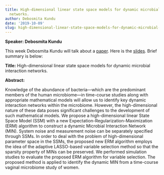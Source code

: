 ```yaml
---
title: High-dimensional linear state space models for dynamic microbial interaction
  networks.
author: Debosmita Kundu
date: '2019-10-09'
slug: high-dimensional-linear-state-space-models-for-dynamic-microbial-interaction-networks
---
```


**Speaker: Debosmita Kundu**

This week Debosmita Kundu will talk about a [paper](https://www.ncbi.nlm.nih.gov/pmc/articles/PMC5687744/). Here is the [slides](/slides/slides_kundu.pdf). Brief summary is below:

**Title:**
High-dimensional linear state space models for dynamic microbial interaction networks.

**Abstract:**

Knowledge of the abundance of bacteria—which are the predominant members of the human microbiome—in time-course studies along with appropriate mathematical models will allow us to identify key dynamic interaction networks within the microbiome. However, the high-dimensional nature of these data poses significant challenges to the development of such mathematical models. We propose a high-dimensional linear State Space Model (SSM) with a new Expectation-Regularization-Maximization (ERM) algorithm to construct a dynamic Microbial Interaction Network (MIN). System noise and measurement noise can be separately specified through SSMs. In order to deal with the problem of high-dimensional parameter space in the SSMs, the proposed new ERM algorithm employs the idea of the adaptive LASSO-based variable selection method so that the sparsity property of MINs can be preserved. We performed simulation studies to evaluate the proposed ERM algorithm for variable selection. The proposed method is applied to identify the dynamic MIN from a time-course vaginal microbiome study of women.

